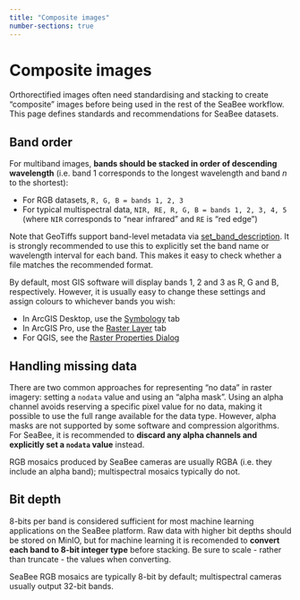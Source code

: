 ```yaml
---
title: "Composite images"
number-sections: true
---
```


# Composite images

Orthorectified images often need standardising and stacking to create "composite" images before being used in the rest of the SeaBee workflow. This page defines standards and recommendations for SeaBee datasets.

## Band order {#sec-band-order}

For multiband images, **bands should be stacked in order of descending wavelength** (i.e. band 1 corresponds to the longest wavelength and band $n$ to the shortest):

 * For RGB datasets, `R, G, B = bands 1, 2, 3`
 * For typical multispectral data, `NIR, RE, R, G, B = bands 1, 2, 3, 4, 5` (where `NIR` corresponds to "near infrared" and `RE` is "red edge")

Note that GeoTiffs support band-level metadata via [set_band_description](https://rasterio.readthedocs.io/en/stable/api/rasterio.io.html#rasterio.io.BufferedDatasetWriter.set_band_description). It is strongly recommended to use this to explicitly set the band name or wavelength interval for each band. This makes it easy to check whether a file matches the recommended format.

:::{.callout-tip}
By default, most GIS software will display bands 1, 2 and 3 as R, G and B, respectively. However, it is usually easy to change these settings and assign colours to whichever bands you wish:

 * In ArcGIS Desktop, use the [Symbology](https://resources.arcgis.com/en/help/main/10.2/index.html#/Drawing_a_multiband_raster_dataset_as_an_RGB_composite/009t00000073000000/) tab
 * In ArcGIS Pro, use the [Raster Layer](https://desktop.arcgis.com/en/arcmap/latest/manage-data/raster-and-images/setting-the-default-bands-to-display-multiband-rasters.htm) tab
 * For QGIS, see the [Raster Properties Dialog](https://docs.qgis.org/3.22/en/docs/user_manual/working_with_raster/raster_properties.html?highlight=multiband#multiband-color)
:::

## Handling missing data {#sec-nodata}

There are two common approaches for representing "no data" in raster imagery: setting a `nodata` value and using an "alpha mask". Using an alpha channel avoids reserving a specific pixel value for no data, making it possible to use the full range available for the data type. However, alpha masks are not supported by some software and compression algorithms. For SeaBee, it is recommended to **discard any alpha channels and explicitly set a `nodata` value** instead.

:::{.callout-note}
RGB mosaics produced by SeaBee cameras are usually RGBA (i.e. they include an alpha band); multispectral mosaics typically do not.
:::

## Bit depth {#sec-bit-depth}

8-bits per band is considered sufficient for most machine learning applications on the SeaBee platform. Raw data with higher bit depths should be stored on MinIO, but for machine learning it is recomended to **convert each band to 8-bit integer type** before stacking. Be sure to scale - rather than truncate - the values when converting.

:::{.callout-note}
SeaBee RGB mosaics are typically 8-bit by default; multispectral cameras usually output 32-bit bands.
:::